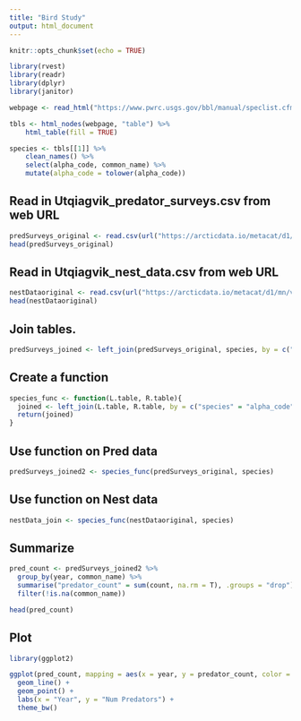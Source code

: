 ```yaml
---
title: "Bird Study"
output: html_document
---
```


```r
knitr::opts_chunk$set(echo = TRUE)
```

```r
library(rvest)
library(readr)
library(dplyr)
library(janitor)
```

```r
webpage <- read_html("https://www.pwrc.usgs.gov/bbl/manual/speclist.cfm")

tbls <- html_nodes(webpage, "table") %>% 
    html_table(fill = TRUE)

species <- tbls[[1]] %>% 
    clean_names() %>% 
    select(alpha_code, common_name) %>% 
    mutate(alpha_code = tolower(alpha_code))
```
## Read in Utqiagvik_predator_surveys.csv from web URL
```r
predSurveys_original <- read.csv(url("https://arcticdata.io/metacat/d1/mn/v2/object/urn%3Auuid%3A9ffec04c-7e2d-41dd-9e88-b6c2e8c4375e"))
head(predSurveys_original)
```
## Read in Utqiagvik_nest_data.csv from web URL
```r
nestDataoriginal <- read.csv(url("https://arcticdata.io/metacat/d1/mn/v2/object/urn%3Auuid%3A982bd2fc-4edf-4da7-96ef-0d11b853102d"))
head(nestDataoriginal)
```
## Join tables.
```r
predSurveys_joined <- left_join(predSurveys_original, species, by = c("species" = "alpha_code"))
```

## Create a function
```r
species_func <- function(L.table, R.table){
  joined <- left_join(L.table, R.table, by = c("species" = "alpha_code"))
  return(joined)
}

```
## Use function on Pred data
```r
predSurveys_joined2 <- species_func(predSurveys_original, species)


```
## Use function on Nest data
```r
nestData_join <- species_func(nestDataoriginal, species)
```
## Summarize
```r
pred_count <- predSurveys_joined2 %>% 
  group_by(year, common_name) %>% 
  summarise("predator_count" = sum(count, na.rm = T), .groups = "drop") %>% 
  filter(!is.na(common_name))

head(pred_count)
```
## Plot
```r
library(ggplot2)

ggplot(pred_count, mapping = aes(x = year, y = predator_count, color = common_name)) +
  geom_line() +
  geom_point() +
  labs(x = "Year", y = "Num Predators") +
  theme_bw()
  
```


